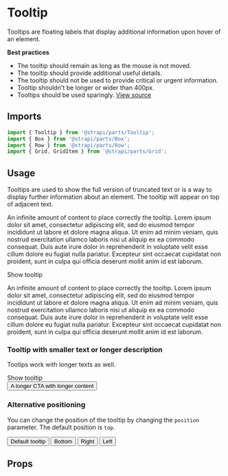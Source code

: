 <!--- Tooltip.stories.mdx --->


<Meta title="Design System/Components/Tooltip" component={Tooltip} />

# Tooltip

Tooltips are floating labels that display additional information upon hover of an element.

**Best practices**
- The tooltip should remain as long as the mouse is not moved.
- The tooltip should provide additional useful details.
- The tooltip should not be used to provide critical or urgent information.
- Tooltip shouldn't be longer or wider than 400px.
- Tooltips should be used sparingly.
[View source](https://github.com/strapi/parts/tree/develop/packages/strapi-parts/src/Tooltip)


## Imports

```js
import { Tooltip } from '@strapi/parts/Tooltip';
import { Box } from '@strapi/parts/Box';
import { Row } from '@strapi/parts/Row';
import { Grid, GridItem } from '@strapi/parts/Grid';
```

## Usage

Tooltips are used to show the full version of truncated text or is a way to display further information about an element.
The tooltip will appear on top of adjacent text.

<Canvas withSource="open">
  <Story name="base">
    <div>
      <p>
        An infinite amount of content to place correctly the tooltip. Lorem ipsum dolor sit amet, consectetur adipiscing
        elit, sed do eiusmod tempor incididunt ut labore et dolore magna aliqua. Ut enim ad minim veniam, quis nostrud
        exercitation ullamco laboris nisi ut aliquip ex ea commodo consequat. Duis aute irure dolor in reprehenderit in
        voluptate velit esse cillum dolore eu fugiat nulla pariatur. Excepteur sint occaecat cupidatat non proident,
        sunt in culpa qui officia deserunt mollit anim id est laborum.
      </p>
      <Tooltip description="Content of the tooltip">
        <span>Show tooltip</span>
      </Tooltip>
      <p>
        An infinite amount of content to place correctly the tooltip. Lorem ipsum dolor sit amet, consectetur adipiscing
        elit, sed do eiusmod tempor incididunt ut labore et dolore magna aliqua. Ut enim ad minim veniam, quis nostrud
        exercitation ullamco laboris nisi ut aliquip ex ea commodo consequat. Duis aute irure dolor in reprehenderit in
        voluptate velit esse cillum dolore eu fugiat nulla pariatur. Excepteur sint occaecat cupidatat non proident,
        sunt in culpa qui officia deserunt mollit anim id est laborum.
      </p>
    </div>
  </Story>
</Canvas>

### Tooltip with smaller text or longer description

Tootips work with longer texts as well.

<Canvas withSource="open">
  <Story name="with text inside">
    <div>
      <Tooltip description="Smaller">
        <span>Show tooltip</span>
      </Tooltip>
    </div>
    <div>
      <Tooltip description="Excepteur sint occaecat cupidatat non proident, sunt
        in culpa qui officia deserunt mollit anim id est laborum.">
        <button>A longer CTA with longer content</button>
      </Tooltip>
    </div>
  </Story>
</Canvas>

### Alternative positioning

You can change the position of the tooltip by changing the `position` parameter.
The default position is `top`.

<Canvas withSource="open">
  <Story name="grid">
    <Grid gap={4} padding={4}>
      <GridItem col={3}>
        <Tooltip description="Tootips are neat.">
          <button>Default tooltip</button>
        </Tooltip>
      </GridItem>
      <GridItem col={3}>
        <Tooltip description="Tootips are neat." position="bottom">
          <button>Bottom</button>
        </Tooltip>
      </GridItem>
      <GridItem col={3}>
        <Tooltip description="Tootips are neat." position="right">
          <button>Right</button>
        </Tooltip>
      </GridItem>
      <GridItem col={3}>
        <Tooltip description="Tootips are neat." position="left">
          <button>Left</button>
        </Tooltip>
      </GridItem>
    </Grid>
  </Story>
</Canvas>

## Props

<ArgsTable of={Tooltip} />
